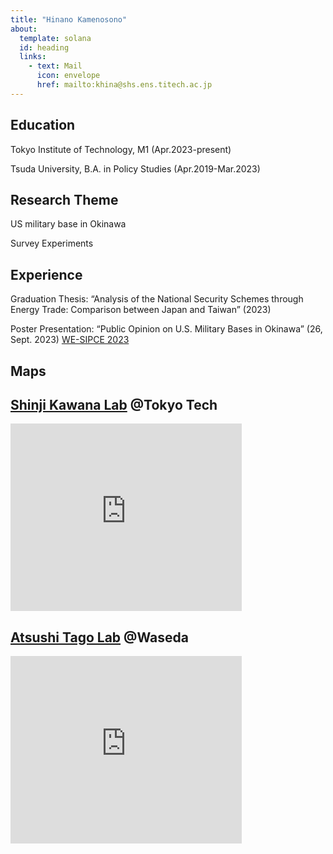 ```yaml
---
title: "Hinano Kamenosono"
about:
  template: solana
  id: heading
  links: 
    - text: Mail
      icon: envelope
      href: mailto:khina@shs.ens.titech.ac.jp
---
```


:::{#heading}

## Education
Tokyo Institute of Technology, M1 (Apr.2023-present)

Tsuda University, B.A. in Policy Studies (Apr.2019-Mar.2023)

## Research Theme
US military base in Okinawa

Survey Experiments

## Experience
Graduation Thesis: "Analysis of the National Security Schemes through Energy Trade: Comparison between Japan and Taiwan" (2023)

Poster Presentation: "Public Opinion on U.S. Military Bases in Okinawa" (26, Sept. 2023) [WE-SIPCE 2023](https://www.waseda.jp/inst/sgu/news/2023/09/26/26911/)

## Maps
::: {.grid}

::: {.g-col-6}
:::{.callout-note}
## [Shinji Kawana Lab](https://search.star.titech.ac.jp/titech-ss/pursuer.act?event=outside&key_rid=B000273113&lang=jp) @Tokyo Tech

<iframe src="https://www.google.com/maps/embed?pb=!1m18!1m12!1m3!1d1375.1082209675037!2d139.68189159865463!3d35.60549186983698!2m3!1f0!2f0!3f0!3m2!1i1024!2i768!4f13.1!3m3!1m2!1s0x6018f5c7cc7bd92d%3A0xc8499216b1e3dd28!2z5p2x5Lqs5bel5qWt5aSn5a2mIOilvznlj7fppKg!5e0!3m2!1sja!2sjp!4v1695965964962!5m2!1sja!2sjp" width="370" height="300" style="border:0;" allowfullscreen="" loading="lazy" referrerpolicy="no-referrer-when-downgrade"></iframe>
:::

:::

::: {.g-col-6}
:::{.callout-note}
## [Atsushi Tago Lab](https://a-tago.github.io/) @Waseda

<iframe src="https://www.google.com/maps/embed?pb=!1m18!1m12!1m3!1d1184.266902001076!2d139.71901839540826!3d35.70903184001431!2m3!1f0!2f0!3f0!3m2!1i1024!2i768!4f13.1!3m3!1m2!1s0x60188d1b65b68f05%3A0x548ad5986c6f7ee1!2z44CSMTY5LTAwNTEg5p2x5Lqs6YO95paw5a6_5Yy66KW_5pep56iy55Sw77yR5LiB55uu77yW4oiS77yRIOaXqeeosueUsOWkp-WtpiAz5Y-36aSo!5e0!3m2!1sja!2sjp!4v1695966207667!5m2!1sja!2sjp" width="370" height="300" style="border:0;" allowfullscreen="" loading="lazy" referrerpolicy="no-referrer-when-downgrade"></iframe>
:::

:::

:::

:::